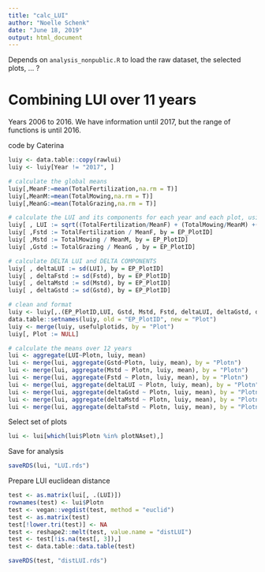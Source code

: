 ```yaml
---
title: "calc_LUI"
author: "Noelle Schenk"
date: "June 18, 2019"
output: html_document
---
```

Depends on `analysis_nonpublic.R` to load the raw dataset, the selected plots, ... ?

# Combining LUI over 11 years
Years 2006 to 2016. We have information until 2017, but the range of functions is until 2016.

code by Caterina
```r
luiy <- data.table::copy(rawlui)
luiy <- luiy[Year != "2017", ]

# calculate the global means
luiy[,MeanF:=mean(TotalFertilization,na.rm = T)]
luiy[,MeanM:=mean(TotalMowing,na.rm = T)]
luiy[,MeanG:=mean(TotalGrazing,na.rm = T)]

# calculate the LUI and its components for each year and each plot, using the global mean
luiy[ , LUI := sqrt((TotalFertilization/MeanF) + (TotalMowing/MeanM) +(TotalGrazing / MeanG)), by=EP_PlotID]
luiy[ ,Fstd := TotalFertilization / MeanF, by = EP_PlotID]
luiy[ ,Mstd := TotalMowing / MeanM, by = EP_PlotID]
luiy[ ,Gstd := TotalGrazing / MeanG , by = EP_PlotID]

# calculate DELTA LUI and DELTA COMPONENTS
luiy[ , deltaLUI := sd(LUI), by = EP_PlotID]
luiy[ , deltaFstd := sd(Fstd), by = EP_PlotID]
luiy[ , deltaMstd := sd(Mstd), by = EP_PlotID]
luiy[ , deltaGstd := sd(Gstd), by = EP_PlotID]

# clean and format
luiy <- luiy[,.(EP_PlotID,LUI, Gstd, Mstd, Fstd, deltaLUI, deltaGstd, deltaMstd, deltaFstd)]
data.table::setnames(luiy, old = "EP_PlotID", new = "Plot")
luiy <- merge(luiy, usefulplotids, by = "Plot")
luiy[, Plot := NULL]

# calculate the means over 12 years
lui <- aggregate(LUI~Plotn, luiy, mean)
lui <- merge(lui, aggregate(Gstd~Plotn, luiy, mean), by = "Plotn")
lui <- merge(lui, aggregate(Mstd ~ Plotn, luiy, mean), by = "Plotn")
lui <- merge(lui, aggregate(Fstd ~ Plotn, luiy, mean), by = "Plotn")
lui <- merge(lui, aggregate(deltaLUI ~ Plotn, luiy, mean), by = "Plotn")
lui <- merge(lui, aggregate(deltaGstd ~ Plotn, luiy, mean), by = "Plotn")
lui <- merge(lui, aggregate(deltaMstd ~ Plotn, luiy, mean), by = "Plotn")
lui <- merge(lui, aggregate(deltaFstd ~ Plotn, luiy, mean), by = "Plotn")
```

Select set of plots
```r
lui <- lui[which(lui$Plotn %in% plotNAset),]
```

Save for analysis
```r
saveRDS(lui, "LUI.rds")
```

Prepare LUI euclidean distance
```r
test <- as.matrix(lui[, .(LUI)])
rownames(test) <- lui$Plotn
test <- vegan::vegdist(test, method = "euclid")
test <- as.matrix(test)
test[!lower.tri(test)] <- NA
test <- reshape2::melt(test, value.name = "distLUI")
test <- test[!is.na(test[, 3]),]
test <- data.table::data.table(test)

saveRDS(test, "distLUI.rds")
```

